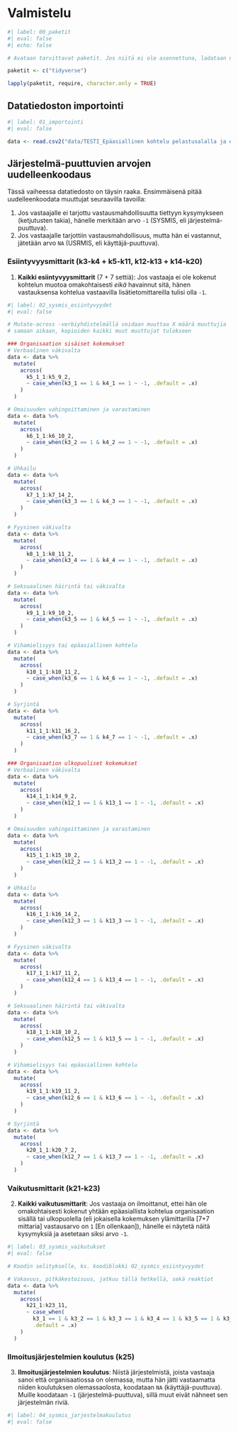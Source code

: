 # Valmistelu

```r
#| label: 00_paketit
#| eval: false
#| echo: false

# Avataan tarvittavat paketit. Jos niitä ei ole asennettuna, ladataan ne verkosta.Y

paketit <- c("tidyverse")

lapply(paketit, require, character.only = TRUE)

```

## Datatiedoston importointi

```r
#| label: 01_importointi
#| eval: false

data <- read.csv2("data/TESTI_Epäasiallinen kohtelu pelastusalalla ja ensihoidossa_Suomi.csv") %>% as_tibble()

```

## Järjestelmä-puuttuvien arvojen uudelleenkoodaus

Tässä vaiheessa datatiedosto on täysin raaka. Ensimmäisenä pitää uudelleenkoodata muuttujat seuraavilla tavoilla:

1.  Jos vastaajalle ei tarjottu vastausmahdollisuutta tiettyyn kysymykseen (ketjutusten takia), hänelle merkitään arvo `-1` (SYSMIS, eli järjestelmä-puuttuva).
2.  Jos vastaajalle tarjottiin vastausmahdollisuus, mutta hän ei vastannut, jätetään arvo `NA` (USRMIS, eli käyttäjä-puuttuva).

### Esiintyvyysmittarit (k3-k4 + k5-k11, k12-k13 + k14-k20)

1.  **Kaikki esiintyvyysmittarit** (7 + 7 settiä): Jos vastaaja ei ole kokenut kohtelun muotoa omakohtaisesti *eikä* havainnut sitä, hänen vastauksensa kohtelua vastaavilla lisätietomittareilla tulisi olla `-1`.

```r
#| label: 02_sysmis_esiintyvyydet
#| eval: false

# Mutate-across -verbiyhdistelmällä voidaan muuttaa X määrä muuttujia
# samaan aikaan, kopioiden kaikki muut muuttujat tulokseen

### Organisaation sisäiset kokemukset
# Verbaalinen väkivalta
data <- data %>%
  mutate(
    across(
      k5_1_1:k5_9_2,
      ~ case_when(k3_1 == 1 & k4_1 == 1 ~ -1, .default = .x)
    )
  )

# Omaisuuden vahingoittaminen ja varastaminen
data <- data %>%
  mutate(
    across(
      k6_1_1:k6_10_2,
      ~ case_when(k3_2 == 1 & k4_2 == 1 ~ -1, .default = .x)
    )
  )

# Uhkailu
data <- data %>%
  mutate(
    across(
      k7_1_1:k7_14_2,
      ~ case_when(k3_3 == 1 & k4_3 == 1 ~ -1, .default = .x)
    )
  )

# Fyysinen väkivalta
data <- data %>%
  mutate(
    across(
      k8_1_1:k8_11_2,
      ~ case_when(k3_4 == 1 & k4_4 == 1 ~ -1, .default = .x)
    )
  )

# Seksuaalinen häirintä tai väkivalta
data <- data %>%
  mutate(
    across(
      k9_1_1:k9_10_2,
      ~ case_when(k3_5 == 1 & k4_5 == 1 ~ -1, .default = .x)
    )
  )

# Vihamielisyys tai epäasiallinen kohtelu
data <- data %>%
  mutate(
    across(
      k10_1_1:k10_11_2,
      ~ case_when(k3_6 == 1 & k4_6 == 1 ~ -1, .default = .x)
    )
  )

# Syrjintä
data <- data %>%
  mutate(
    across(
      k11_1_1:k11_16_2,
      ~ case_when(k3_7 == 1 & k4_7 == 1 ~ -1, .default = .x)
    )
  )

### Organisaation ulkopuoliset kokemukset
# Verbaalinen väkivalta
data <- data %>%
  mutate(
    across(
      k14_1_1:k14_9_2,
      ~ case_when(k12_1 == 1 & k13_1 == 1 ~ -1, .default = .x)
    )
  )

# Omaisuuden vahingoittaminen ja varastaminen
data <- data %>%
  mutate(
    across(
      k15_1_1:k15_10_2,
      ~ case_when(k12_2 == 1 & k13_2 == 1 ~ -1, .default = .x)
    )
  )

# Uhkailu
data <- data %>%
  mutate(
    across(
      k16_1_1:k16_14_2,
      ~ case_when(k12_3 == 1 & k13_3 == 1 ~ -1, .default = .x)
    )
  )

# Fyysinen väkivalta
data <- data %>%
  mutate(
    across(
      k17_1_1:k17_11_2,
      ~ case_when(k12_4 == 1 & k13_4 == 1 ~ -1, .default = .x)
    )
  )

# Seksuaalinen häirintä tai väkivalta
data <- data %>%
  mutate(
    across(
      k18_1_1:k18_10_2,
      ~ case_when(k12_5 == 1 & k13_5 == 1 ~ -1, .default = .x)
    )
  )

# Vihamielisyys tai epäasiallinen kohtelu
data <- data %>%
  mutate(
    across(
      k19_1_1:k19_11_2,
      ~ case_when(k12_6 == 1 & k13_6 == 1 ~ -1, .default = .x)
    )
  )

# Syrjintä
data <- data %>%
  mutate(
    across(
      k20_1_1:k20_7_2,
      ~ case_when(k12_7 == 1 & k13_7 == 1 ~ -1, .default = .x)
    )
  )
```

### Vaikutusmittarit (k21-k23)

2.  **Kaikki vaikutusmittarit**: Jos vastaaja on ilmoittanut, ettei hän ole omakohtaisesti kokenut yhtään epäasiallista kohtelua organisaation sisällä tai ulkopuolella (eli jokaisella kokemuksen ylämittarilla \[7+7 mittaria\] vastausarvo on `1` \[En ollenkaan\]), hänelle ei näytetä näitä kysymyksiä ja asetetaan siksi arvo `-1`.

```r
#| label: 03_sysmis_vaikutukset
#| eval: false

# Koodin selitykselle, ks. koodiblokki 02_sysmis_esiintyvyydet

# Vakavuus, pitkäkestoisuus, jatkuu tällä hetkellä, sekä reaktiot
data <- data %>%
  mutate(
    across(
      k21_1:k23_11,
      ~ case_when(
        k3_1 == 1 & k3_2 == 1 & k3_3 == 1 & k3_4 == 1 & k3_5 == 1 & k3_6 == 1 & k3_7 == 1 & k12_1 == 1 & k12_2 == 1 & k12_3 == 1 & k12_4 == 1 & k12_5 == 1 & k12_6 == 1 & k12_7 == 1 ~ -1,
        .default = .x)
    )
  )
```

### Ilmoitusjärjestelmien koulutus (k25)

3.  **Ilmoitusjärjestelmien koulutus**: Niistä järjestelmistä, joista vastaaja sanoi että organisaatiossa on olemassa, mutta hän jätti vastaamatta niiden koulutuksen olemassaolosta, koodataan `NA` (käyttäjä-puuttuva). Muille koodataan `-1` (järjestelmä-puuttuva), sillä muut eivät nähneet sen järjestelmän riviä.

```r
#| label: 04_sysmis_jarjestelmakoulutus
#| eval: false
```
